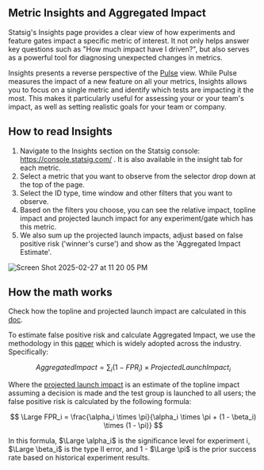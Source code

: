 ## Metric Insights and Aggregated Impact

Statsig's Insights page provides a clear view of how experiments and feature gates impact a specific metric of interest. It not only helps answer key questions such as "How much impact have I driven?", but also serves as a powerful tool for diagnosing unexpected changes in metrics.

Insights presents a reverse perspective of the [Pulse](/pulse/read-pulse) view. While Pulse measures the impact of a new feature on all your metrics, Insights allows you to focus on a single metric and identify which tests are impacting it the most. This makes it particularly useful for assessing your or your team's impact, as well as setting realistic goals for your team or company.

## How to read Insights

1. Navigate to the Insights section on the Statsig console: https://console.statsig.com/ . It is also available in the insight tab for each metric.
2. Select a metric that you want to observe from the selector drop down at the top of the page.
3. Select the ID type, time window and other filters that you want to observe.
4. Based on the filters you choose, you can see the relative impact, topline impact and projected launch impact for any experiment/gate which has this metric.
5. We also sum up the projected launch impacts, adjust based on false positive risk ('winner's curse') and show as the 'Aggregated Impact Estimate'.

<Frame>
<img alt="Screen Shot 2025-02-27 at 11 20 05 PM" src="https://github.com/user-attachments/assets/430563dc-4794-4d69-a314-36c76a6fcf74" />
</Frame>

## How the math works

Check how the topline and projected launch impact are calculated in this [doc](https://docs.statsig.com/stats-engine/topline-impact/#computing-projected-launch-impact).

To estimate false positive risk and calculate Aggregated Impact, we use the methodology in this [paper](https://dl.acm.org/doi/10.1145/3534678.3539160) which is widely adopted across the industry. Specifically:

$$
Aggregated Impact=\sum_{i}{(1 - FPR_i) \times Projected Launch Impact_i}
$$

Where the [projected launch impact](https://docs.statsig.com/stats-engine/topline-impact/) is an estimate of the topline impact assuming a decision is made and the test group is launched to all users; the false positive risk is calculated by the following formula:

$$
\Large
FPR_i = \frac{\alpha_i \times \pi}{\alpha_i \times \pi + (1 - \beta_i) \times (1 - \pi)}
$$

In this formula, $\Large \alpha_i$ is the significance level for experiment i, $\Large \beta_i$ is the type II error, and 1 - $\Large \pi$ is the prior success rate based on historical experiment results.

